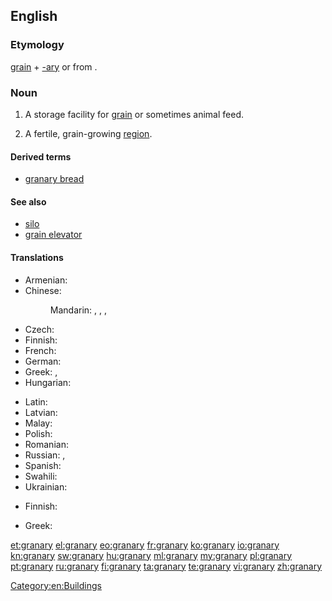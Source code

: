 {{wikipedia}}
==English==

===Etymology===
[[grain]] + [[-ary]] or from {{etyl|la}} {{term|granarium|grānārium|lang=la}}.

===Noun===
{{en-noun|granaries|pl2=granarys}}

# {{agriculture}} A storage facility for [[grain]] or sometimes animal feed.
# {{figuratively}} A fertile, grain-growing [[region]].

====Derived terms====
* [[granary bread]]

====See also====
* [[silo]]
* [[grain elevator]]

====Translations====
{{trans-top|storage facility}}
* Armenian: {{t+|hy|ամբար|tr=ambar}}
* Chinese:
*: Mandarin: {{t-|cmn|筒倉|sc=Hani}}, {{t-|cmn|筒仓|tr=tǒngcāng|sc=Hani}}, {{t-|cmn|糧倉|sc=Hani}}, {{t-|cmn|粮仓|tr=liángcāng|sc=Hani}}
* Czech: {{t-|cs|sýpka|f}}
* Finnish: {{t-|fi|aitta}}
* French: {{t+|fr|grenier|m}}
* German: {{t|de|Kornhaus|n}}
* Greek: {{t+|el|σιταποθήκη|m|tr=sitapothíki}}, {{t+|el|σιτοβολώνας|m|tr=sitovolónas}}
* Hungarian: {{t|hu|magtár}}
{{trans-mid}}
* Latin: {{t-|la|granarium}}
* Latvian: {{t|lv|klēts|f}}
* Malay: {{t|ms|jelapang}}
* Polish: {{t+|pl|spichlerz|m}}
* Romanian: {{t-|ro|grânar}}
* Russian: {{t+|ru|амбар}},  {{t+|ru|житница}}
* Spanish: {{t+|es|granero|m}}
* Swahili: {{t+|sw|ghala|xs=Swahili}}
* Ukrainian: {{t-|uk|шпіхлір|xs=Ukrainian}}
{{trans-bottom}}

{{trans-top|fertile, grain-growing region}}
* Finnish: {{t-|fi|vilja-aitta}}
{{trans-mid}}
* Greek: {{t+|el|σιτοβολώνας|m|tr=sitovolónas}}
{{trans-bottom}}

[[Category:en:Buildings]]

[[et:granary]]
[[el:granary]]
[[eo:granary]]
[[fr:granary]]
[[ko:granary]]
[[io:granary]]
[[kn:granary]]
[[sw:granary]]
[[hu:granary]]
[[ml:granary]]
[[my:granary]]
[[pl:granary]]
[[pt:granary]]
[[ru:granary]]
[[fi:granary]]
[[ta:granary]]
[[te:granary]]
[[vi:granary]]
[[zh:granary]]